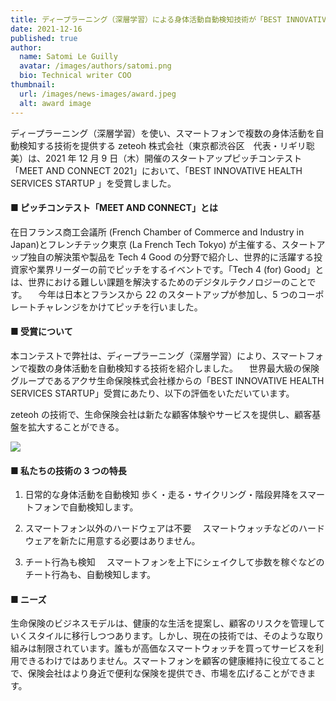 ```yaml
---
title: ディープラーニング（深層学習）による身体活動自動検知技術が「BEST INNOVATIVE HEALTH SERVICES STARTUP」を受賞
date: 2021-12-16
published: true
author:
  name: Satomi Le Guilly
  avatar: /images/authors/satomi.png
  bio: Technical writer COO
thumbnail:
  url: /images/news-images/award.jpeg
  alt: award image
---
```


ディープラーニング（深層学習）を使い、スマートフォンで複数の身体活動を自動検知する技術を提供する zeteoh 株式会社（東京都渋谷区　代表・リギリ聡美）は、2021 年 12 月 9 日（木）開催のスタートアップピッチコンテスト「MEET AND CONNECT 2021」において、「BEST INNOVATIVE HEALTH SERVICES STARTUP 」を受賞しました。

#### ■ ピッチコンテスト「MEET AND CONNECT」とは

在日フランス商工会議所 (French Chamber of Commerce and Industry in Japan)とフレンチテック東京 (La French Tech Tokyo) が主催する、スタートアップ独自の解決策や製品を Tech 4 Good の分野で紹介し、世界的に活躍する投資家や業界リーダーの前でピッチをするイベントです。「Tech 4 (for) Good」とは、世界における難しい課題を解決するためのデジタルテクノロジーのことです。
　今年は日本とフランスから 22 のスタートアップが参加し、5 つのコーポレートチャレンジをかけてピッチを行いました。

#### ■ 受賞について

本コンテストで弊社は、ディープラーニング（深層学習）により、スマートフォンで複数の身体活動を自動検知する技術を紹介しました。
　世界最大級の保険グループであるアクサ生命保険株式会社様からの「BEST INNOVATIVE HEALTH SERVICES STARTUP」受賞にあたり、以下の評価をいただいています。

zeteoh の技術で、生命保険会社は新たな顧客体験やサービスを提供し、顧客基盤を拡大することができる。

![](/images/news-images/pitch.webp)

#### ■ 私たちの技術の 3 つの特長

1. 日常的な身体活動を自動検知
   歩く・走る・サイクリング・階段昇降をスマートフォンで自動検知します。

2. スマートフォン以外のハードウェアは不要　
   スマートウォッチなどのハードウェアを新たに用意する必要はありません。

3. チート行為も検知　
   スマートフォンを上下にシェイクして歩数を稼ぐなどのチート行為も、自動検知します。

#### ■ ニーズ

生命保険のビジネスモデルは、健康的な生活を提案し、顧客のリスクを管理していくスタイルに移行しつつあります。しかし、現在の技術では、そのような取り組みは制限されています。誰もが高価なスマートウォッチを買ってサービスを利用できるわけではありません。スマートフォンを顧客の健康維持に役立てることで、保険会社はより身近で便利な保険を提供でき、市場を広げることができます。
